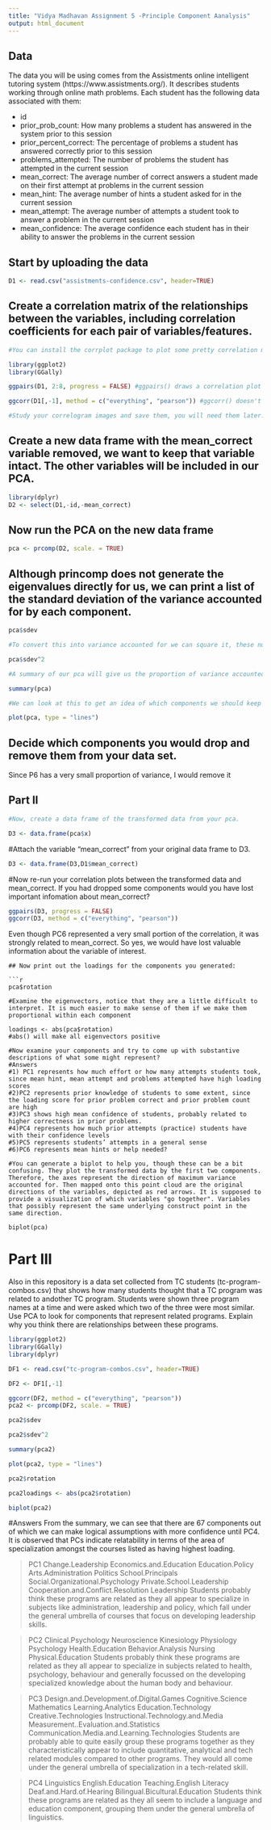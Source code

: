 ```yaml
---
title: "Vidya Madhavan Assignment 5 -Principle Component Aanalysis"
output: html_document
---
```

## Data
The data you will be using comes from the Assistments online intelligent tutoring system (https://www.assistments.org/). It describes students working through online math problems. Each student has the following data associated with them:

- id
- prior_prob_count: How many problems a student has answered in the system prior to this session
- prior_percent_correct: The percentage of problems a student has answered correctly prior to this session
- problems_attempted: The number of problems the student has attempted in the current session
- mean_correct: The average number of correct answers a student made on their first attempt at problems in the current session
- mean_hint: The average number of hints a student asked for in the current session
- mean_attempt: The average number of attempts a student took to answer a problem in the current session
- mean_confidence: The average confidence each student has in their ability to answer the problems in the current session

## Start by uploading the data
```r
D1 <- read.csv("assistments-confidence.csv", header=TRUE)

```

## Create a correlation matrix of the relationships between the variables, including correlation coefficients for each pair of variables/features.

```r
#You can install the corrplot package to plot some pretty correlation matrices (sometimes called correlograms)

library(ggplot2)
library(GGally)

ggpairs(D1, 2:8, progress = FALSE) #ggpairs() draws a correlation plot between all the columns you identify by number (second option, you don't need the first column as it is the student ID) and progress = FALSE stops a progress bar appearing as it renders your plot
```

```r
ggcorr(D1[,-1], method = c("everything", "pearson")) #ggcorr() doesn't have an explicit option to choose variables so we need to use matrix notation to drop the id variable. We then need to choose a "method" which determines how to treat missing values (here we choose to keep everything, and then which kind of correlation calculation to use, here we are using Pearson correlation, the other options are "kendall" or "spearman")

#Study your correlogram images and save them, you will need them later. Take note of what is strongly related to the outcome variable of interest, mean_correct. 
```

## Create a new data frame with the mean_correct variable removed, we want to keep that variable intact. The other variables will be included in our PCA.

```r
library(dplyr)
D2 <- select(D1,-id,-mean_correct)

```

## Now run the PCA on the new data frame

```r
pca <- prcomp(D2, scale. = TRUE)
```

## Although princomp does not generate the eigenvalues directly for us, we can print a list of the standard deviation of the variance accounted for by each component.

```r
pca$sdev

#To convert this into variance accounted for we can square it, these numbers are proportional to the eigenvalue

pca$sdev^2

#A summary of our pca will give us the proportion of variance accounted for by each component

summary(pca)

#We can look at this to get an idea of which components we should keep and which we should drop

plot(pca, type = "lines")
```

## Decide which components you would drop and remove them from your data set.
Since P6 has a very small proportion of variance, I would remove it 


## Part II

```r
#Now, create a data frame of the transformed data from your pca.

D3 <- data.frame(pca$x)
```

#Attach the variable "mean_correct" from your original data frame to D3.

```r
D3 <- data.frame(D3,D1$mean_correct)
```

#Now re-run your correlation plots between the transformed data and mean_correct. If you had dropped some components would you have lost important infomation about mean_correct?
```r
ggpairs(D3, progress = FALSE)
ggcorr(D3, method = c("everything", "pearson"))
```
Even though PC6 represented a very small portion of the correlation, it was strongly related to mean_correct. So yes, we would have lost valuable information about the variable of interest.

```
## Now print out the loadings for the components you generated:

```r
pca$rotation

#Examine the eigenvectors, notice that they are a little difficult to interpret. It is much easier to make sense of them if we make them proportional within each component

loadings <- abs(pca$rotation) 
#abs() will make all eigenvectors positive

#Now examine your components and try to come up with substantive descriptions of what some might represent?
#Answers
#1) PC1 represents how much effort or how many attempts students took, since mean hint, mean attempt and problems attempted have high loading scores
#2)PC2 represents prior knowledge of students to some extent, since the loading score for prior problem correct and prior problem count are high
#3)PC3 shows high mean confidence of students, probably related to higher correctness in prior problems.
#4)PC4 represents how much prior attempts (practice) students have with their confidence levels
#5)PC5 represents students’ attempts in a general sense
#6)PC6 represents mean hints or help needed?

#You can generate a biplot to help you, though these can be a bit confusing. They plot the transformed data by the first two components. Therefore, the axes represent the direction of maximum variance accounted for. Then mapped onto this point cloud are the original directions of the variables, depicted as red arrows. It is supposed to provide a visualization of which variables "go together". Variables that possibly represent the same underlying construct point in the same direction.  

biplot(pca)
```
# Part III  
Also in this repository is a data set collected from TC students (tc-program-combos.csv) that shows how many students thought that a TC program was related to andother TC program. Students were shown three program names at a time and were asked which two of the three were most similar. Use PCA to look for components that represent related programs. Explain why you think there are relationships between these programs.

```r
library(ggplot2)
library(GGally)
library(dplyr)

DF1 <- read.csv("tc-program-combos.csv", header=TRUE)
```

```r
DF2 <- DF1[,-1]
```

```r
ggcorr(DF2, method = c("everything", "pearson"))
pca2 <- prcomp(DF2, scale. = TRUE)
```

```r
pca2$sdev
```
```r
pca2$sdev^2
```

```r
summary(pca2)
```

```r
plot(pca2, type = "lines")
```

```r
pca2$rotation
```

```r
pca2loadings <- abs(pca2$rotation)
```

```r
biplot(pca2)
```

#Answers
From the summary, we can see that there are 67 components out of which we can make logical assumptions with more confidence until PC4. It is observed that PCs indicate relatability in terms of the area of specialization amongst the courses listed as having highest loading.

>PC1
     Change.Leadership
     Economics.and.Education
     Education.Policy
     Arts.Administration
     Politics
     School.Principals
     Social.Organizational.Psychology
     Private.School.Leadership
     Cooperation.and.Conflict.Resolution
     Leadership
Students probably think these programs are related as they all appear to specialize in subjects like administration, leadership and policy, which fall under the general umbrella of courses that focus on developing leadership skills.


>PC2
     Clinical.Psychology
     Neuroscience
     Kinesiology
     Physiology
     Psychology
     Health.Education
     Behavior.Analysis
     Nursing
     Physical.Education
Students probably think these programs are related as they all appear to specialize in subjects related to health, psychology, behaviour and generally focussed on the developing specialized knowledge about the human body and behaviour.


>PC3
     Design.and.Development.of.Digital.Games
     Cognitive.Science
     Mathematics
     Learning.Analytics
     Education.Technology
     Creative.Technologies
     Instructional.Technology.and.Media
     Measurement..Evaluation.and.Statistics
     Communication.Media.and.Learning.Technologies
Students are probably able to quite easily group these programs together as they characteristically appear to include quantitative, analytical and tech related modules compared to other programs. They would all come under the general umbrella of specialization in a tech-related skill.

>PC4
     Linguistics
     English.Education
     Teaching.English
     Literacy
     Deaf.and.Hard.of.Hearing
     Bilingual.Bicultural.Education
Students think these programs are related as they all seem to include a language and education component, grouping them under the general umbrella of linguistics.
